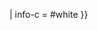 {{userbox
| border-c = gold
| id       = [[File:WikiProject Numismatics logo.svg|33px]]
| id-c     = gold
| info     = 该用户是'''[[Wikipedia:钱币学专题|钱币学专题]]'''的[[Wikipedia:钱币学专题/参与者|参与者]]。{{#ifeq:{{{joinin|}}}|<!-- nothing -->|<br><small>[[Wikipedia:钱币学专题/参与者#参与者|欢迎加入钱币学专题]]</small>}}
| info-c   = #white
}}<includeonly>[[Category:钱币学专题参与者|{{PAGENAME}}]]</includeonly>
<noinclude>
{{Documentation}}
</noinclude>